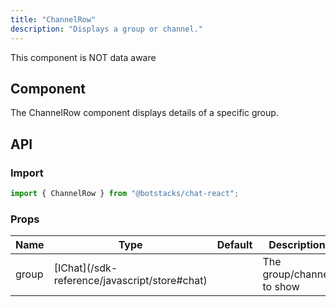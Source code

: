 ```yaml
---
title: "ChannelRow"
description: "Displays a group or channel."
---
```


<Note>This component is NOT data aware</Note>

## Component

The ChannelRow component displays details of a specific group.

## API

### Import

```js
import { ChannelRow } from "@botstacks/chat-react";
```

### Props

<table>
  <thead>
    <tr>
      <th>Name</th>
      <th>Type</th>
      <th>Default</th>
      <th>Description</th>
    </tr>
  </thead>
  <tbody>
    <tr>
      <td>group</td>
      <td>[IChat](/sdk-reference/javascript/store#chat)</td>
      <td></td>
      <td>The group/channel to show</td>
    </tr>
  </tbody>
</table>
